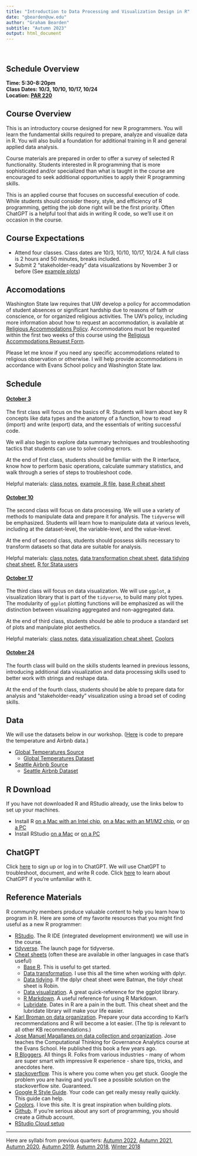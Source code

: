 ```yaml
---
title: "Introduction to Data Processing and Visualization Design in R"
date: "gbearden@uw.edu"
author: "Graham Bearden"
subtitle: "Autumn 2023"
output: html_document
---
```


<style type="text/css">

h1.title {
  font-size: 38px;
  color: Black;
  text-align: center;
}

h3.subtitle {
  font-size: 30px;
  color: Black;
  text-align: center;
}
h4.author { 
    font-size: 18px;
  color: Black;
  text-align: center;
}
h4.date { 
  font-size: 18px;
  color: Black;
  text-align: center;
}
</style> 

<br>

## Schedule Overview

**Time: 5:30-8:20pm**  
**Class Dates: 10/3, 10/10, 10/17, 10/24**  
**Location: [PAR 220](https://www.washington.edu/maps/#!/par)** 

## Course Overview

This is an introductory course designed for new R programmers. You will learn the fundamental skills required to prepare, analyze and visualize data in R. You will also build a foundation for additional training in R and general applied data analysis.

Course materials are prepared in order to offer a survey of selected R functionality. Students interested in R programming that is more sophisticated and/or specialized than what is taught in the course are encouraged to seek additional opportunities to apply their R programming skills.

This is an applied course that focuses on successful execution of code. While students should consider theory, style, and efficiency of R programming, getting the job done right will be the first priority. Often ChatGPT is a helpful tool that aids in writing R code, so we'll use it on occasion in the course. 

## Course Expectations

- Attend four classes. Class dates are 10/3, 10/10, 10/17, 10/24. A full class is 2 hours and 50 minutes, breaks included.
- Submit 2 "stakeholder-ready" data visualizations by November 3 or before (See [example plots](https://github.com/gbearden/r_course_evans_school/blob/master/plots/))
 
## Accomodations

Washington State law requires that UW develop a policy for accommodation of student absences or significant hardship due to reasons of faith or conscience, or for organized religious activities. The UW’s policy, including more information about how to request an accommodation, is available at [Religious Accommodations Policy](https://registrar.washington.edu/staffandfaculty/religious-accommodations-policy/). Accommodations must be requested within the first two weeks of this course using the [Religious Accommodations Request Form](https://registrar.washington.edu/students/religious-accommodations-request/). 

Please let me know if you need any specific accommodations related to religious observation or otherwise. I will help provide accommodations in accordance with Evans School policy and Washington State law.

## Schedule

#### [October 3](https://gbearden.github.io/r_course_evans_school/slides/part_1/)

The first class will focus on the basics of R. Students will learn about key R concepts like data types and the anatomy of a function, how to read (import) and write (export) data, and the essentials of writing successful code.

We will also begin to explore data summary techniques and troubleshooting tactics that students can use to solve coding errors. 

At the end of first class, students should be familiar with the R interface, know how to perform basic operations, calculate summary statistics, and walk through a series of steps to troubleshoot code.

Helpful materials: [class notes](https://github.com/gbearden/r_course_evans_school/blob/master/notes/class_1.R), [example .R file](https://github.com/gbearden/r_course_evans_school/blob/master/notes/example_script.R), [base R cheat sheet](https://iqss.github.io/dss-workshops/R/Rintro/base-r-cheat-sheet.pdf)

#### [October 10](https://gbearden.github.io/r_course_evans_school/slides/part_2/)

The second class will focus on data processing. We will use a variety of methods to manipulate data and prepare it for analysis. The `tidyverse` will be emphasized. Students will learn how to manipulate data at various levels, including at the dataset-level, the variable-level, and the value-level.

At the end of second class, students should possess skills necessary to transform datasets so that data are suitable for analysis.

Helpful materials: [class notes](https://github.com/gbearden/r_course_evans_school/blob/master/notes/class_2.R), [data transformation cheat sheet](https://github.com/rstudio/cheatsheets/blob/main/data-transformation.pdf), [data tidying cheat sheet](https://github.com/rstudio/cheatsheets/blob/main/tidyr.pdf), [R for Stata users](https://www.matthieugomez.com/statar/manipulate-data.html)

#### [October 17](https://gbearden.github.io/r_course_evans_school/slides/part_3/)

The third class will focus on data visualization. We will use `ggplot`, a visualization library that is part of the `tidyverse`, to build many plot types. The modularity of `ggplot` plotting functions will be emphasized as will the distinction between visualizing aggregated and non-aggregated data.

At the end of third class, students should be able to produce a standard set of plots and manipulate plot aesthetics.

Helpful materials: [class notes](https://github.com/gbearden/r_course_evans_school/blob/master/notes/class_3.R), [data visualization cheat sheet](https://github.com/rstudio/cheatsheets/blob/master/data-visualization-2.1.pdf), [Coolors](https://coolors.co/)

#### [October 24](https://gbearden.github.io/r_course_evans_school/slides/part_4/)

The fourth class will build on the skills students learned in previous lessons, introducing additional data visualization and data processing skills used to better work with strings and reshape data. 

At the end of the fourth class, students should be able to prepare data for analysis and "stakeholder-ready" visualization using a broad set of coding skills.

## Data

We will use the datasets below in our workshop. ([Here](https://github.com/gbearden/r_course_evans_school/blob/master/data/process_course_data.r) is code to prepare the temperature and Airbnb data.)

* [Global Temperatures Source](https://www.kaggle.com/sohelranaccselab/global-climate-change)
  * [Global Temperatures Dataset](https://raw.githubusercontent.com/gbearden/r_course_evans_school/master/data/global_temperatures.csv)
* [Seattle Airbnb Source](https://www.kaggle.com/shanelev/seattle-airbnb-listings)  
  * [Seattle Airbnb Dataset](https://raw.githubusercontent.com/gbearden/r_course_evans_school/master/data/seattle_airbnb.csv)

## R Download

If you have not downloaded R and RStudio already, use the links below to set up your machines.

* Install R [on a Mac with an Intel chip](https://cran.rstudio.com/bin/macosx/big-sur-x86_64/base/R-4.3.1-x86_64.pkg), [on a Mac with an M1/M2 chip](https://cran.rstudio.com/bin/macosx/big-sur-arm64/base/R-4.3.1-arm64.pkg), or [on a PC](https://cran.rstudio.com/bin/windows/base/R-4.3.1-win.exe)
* Install RStudio [on a Mac](https://download1.rstudio.org/electron/macos/RStudio-2023.06.2-561.dmg) or [on a PC](https://download1.rstudio.org/electron/windows/RStudio-2023.06.2-561.exe)

## ChatGPT

Click [here](https://chat.openai.com/auth/login) to sign up or log in to ChatGPT. We will use ChatGPT to troubleshoot, document, and write R code. Click [here](https://openai.com/blog/chatgpt) to learn about ChatGPT if you're unfamiliar with it.

## Reference Materials

R community members produce valuable content to help you learn how to program in R. Here are some of my favorite resources that you might find useful as a new R programmer:

* [RStudio](https://posit.co/). The R IDE (integrated development environment) we will use in the course.
* [tidyverse](http://tidyverse.org/). The launch page for tidyverse.
* [Cheat sheets](https://posit.co/resources/cheatsheets/) (often these are available in other languages in case that's useful)
    + [Base R](https://iqss.github.io/dss-workshops/R/Rintro/base-r-cheat-sheet.pdf). This is useful to get started.
    + [Data transformation](https://rstudio.github.io/cheatsheets/data-transformation.pdf). I use this all the time when working with dplyr.
    + [Data tidying](https://rstudio.github.io/cheatsheets/tidyr.pdf). If the dplyr cheat sheet were Batman, the tidyr cheat sheet is Robin.
    + [Data visualization](https://rstudio.github.io/cheatsheets/data-visualization.pdf). A great quick-reference for the ggplot library.
    + [R Markdown](https://rstudio.github.io/cheatsheets/rmarkdown.pdf). A useful reference for using R Markdown.
    + [Lubridate](https://rstudio.github.io/cheatsheets/lubridate.pdf). Dates in R are a pain in the butt. This cheat sheet and the lubridate library will make your life easier.  
* [Karl Broman on data organization](http://kbroman.org/dataorg/). Prepare your data according to Karl's recommendations and R will become a lot easier. (The tip is relevant to all other KB recommendations.)
* [Jose Manuel Magallanes on data collection and organization](https://www.amazon.com/Introduction-Science-Social-Policy-Research/dp/1107540259/ref=sr_1_1?ie=UTF8&qid=1504135785&sr=8-1&keywords=jose+manuel+magallanes). Jose teaches the Computational Thinking for Governance Analytics course at the Evans School. He published this book a few years ago.
* [R Bloggers](https://www.r-bloggers.com/). All things R. Folks from various industries - many of whom are super smart with impressive R experience - share tips, tricks, and anecdotes here.
* [stackoverflow](https://stackoverflow.com/questions/tagged/r). This is where you come when you get stuck. Google the problem you are having and you'll see a possible solution on the stackoverflow site. Guaranteed.
* [Google R Style Guide](https://google.github.io/styleguide/Rguide.xml). Your code can get really messy really quickly. This guide can help.
* [Coolors](https://coolors.co/). I love this site. It is great inspiration when building plots.
* [Github](https://github.com/). If you're serious about any sort of programming, you should create a Github account.
* [RStudio Cloud setup](https://github.com/gbearden/r_course_evans_school/blob/master/rcloud_setup.md)  
 
---
Here are syllabi from previous quarters: [Autumn 2022](https://github.com/gbearden/r_course_evans_school/blob/master/archive/syllabus_a22.md), [Autumn 2021](https://github.com/gbearden/r_course_evans_school/blob/master/archive/syllabus_a21.md), [Autumn 2020](https://github.com/gbearden/r_course_evans_school/blob/master/archive/syllabus_a20.md), [Autumn 2019](https://github.com/gbearden/r_course_evans_school/blob/master/archive/syllabus_a19.md), [Autumn 2018](https://github.com/gbearden/r_course_evans_school/blob/master/archive/syllabus_a18.md), [Winter 2018](https://github.com/gbearden/r_course_evans_school/blob/master/archive/syllabus_w18.md)
